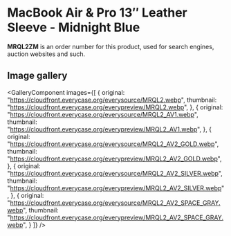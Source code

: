
# MacBook Air & Pro 13″ Leather Sleeve - Midnight Blue

<Callout type='info' emoji='👉🏻'>**MRQL2ZM** is an order number for this product, used for search engines, auction websites and such.</Callout>

## Image gallery

<GalleryComponent
    images={[
      {
        original: "https://cloudfront.everycase.org/everysource/MRQL2.webp",
        thumbnail: "https://cloudfront.everycase.org/everypreview/MRQL2.webp",
      },
      {
        original: "https://cloudfront.everycase.org/everysource/MRQL2_AV1.webp",
        thumbnail: "https://cloudfront.everycase.org/everypreview/MRQL2_AV1.webp",
      },
      {
        original: "https://cloudfront.everycase.org/everysource/MRQL2_AV2_GOLD.webp",
        thumbnail: "https://cloudfront.everycase.org/everypreview/MRQL2_AV2_GOLD.webp",
      },
      {
        original: "https://cloudfront.everycase.org/everysource/MRQL2_AV2_SILVER.webp",
        thumbnail: "https://cloudfront.everycase.org/everypreview/MRQL2_AV2_SILVER.webp",
      },
      {
        original: "https://cloudfront.everycase.org/everysource/MRQL2_AV2_SPACE_GRAY.webp",
        thumbnail: "https://cloudfront.everycase.org/everypreview/MRQL2_AV2_SPACE_GRAY.webp",
      }
    ]}
  />
